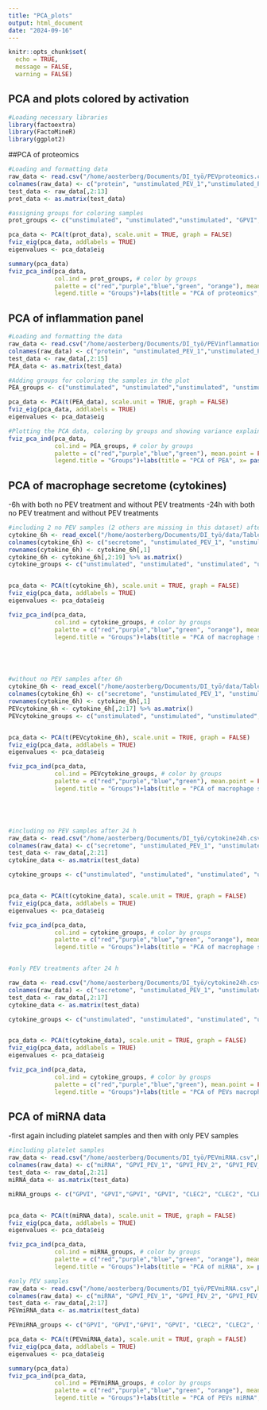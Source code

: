 ```yaml
---
title: "PCA_plots"
output: html_document
date: "2024-09-16"
---
```


```r
knitr::opts_chunk$set(
  echo = TRUE,
  message = FALSE,
  warning = FALSE)
```

## PCA and plots colored by activation

```r

#Loading necessary libraries 
library(factoextra)
library(FactoMineR)
library(ggplot2)

```

##PCA of proteomics 

```r

#Loading and formatting data
raw_data <- read.csv("/home/aosterberg/Documents/DI_työ/PEVproteomics.csv",header = TRUE, dec = ",")
colnames(raw_data) <- c("protein", "unstimulated_PEV_1","unstimulated_PEV_2","unstimulated_PEV_3","GPVI_PEV_1", "GPVI_PEV_2", "GPVI_PEV_3", "CLEC2_PEV_1","CLEC2_PEV_2","CLEC2_PEV_3","TC_PEV_1","TC_PEV_2","TC_PEV_3")
test_data <- raw_data[,2:13]
prot_data <- as.matrix(test_data)

#assigning groups for coloring samples 
prot_groups <- c("unstimulated", "unstimulated","unstimulated", "GPVI", "GPVI","GPVI", "CLEC2", "CLEC2", "CLEC2","TC","TC","TC")

pca_data <- PCA(t(prot_data), scale.unit = TRUE, graph = FALSE)
fviz_eig(pca_data, addlabels = TRUE)
eigenvalues <- pca_data$eig

summary(pca_data)
fviz_pca_ind(pca_data,
             col.ind = prot_groups, # color by groups
             palette = c("red","purple","blue","green", "orange"), mean.point = FALSE, repel = TRUE,
             legend.title = "Groups")+labs(title = "PCA of proteomics", x= paste0("PC1 (",round(eigenvalues[1,2],2),"%)"), y= paste0("PC2 (",round(eigenvalues[2,2],2),"%)")) + theme_minimal()

```
## PCA of inflammation panel 

```r

#Loading and formatting the data 
raw_data <- read.csv("/home/aosterberg/Documents/DI_työ/PEVinflammationpanel.csv",header = TRUE)
colnames(raw_data) <- c("protein", "unstimulated_PEV_1","unstimulated_PEV_2","unstimulated_PEV_3", "unstimulated_PEV_4", "GPVI_PEV_1", "GPVI_PEV_2", "GPVI_PEV_3", "GPVI_PEV_4", "CLEC2_PEV_1","CLEC2_PEV_2","CLEC2_PEV_3","TC_PEV_1","TC_PEV_2","TC_PEV_3")
test_data <- raw_data[,2:15] 
PEA_data <- as.matrix(test_data)

#Adding groups for coloring the samples in the plot 
PEA_groups <- c("unstimulated", "unstimulated","unstimulated", "unstimulated", "GPVI", "GPVI", "GPVI", "GPVI", "CLEC2", "CLEC2", "CLEC2", "TC", "TC","TC")

pca_data <- PCA(t(PEA_data), scale.unit = TRUE, graph = FALSE)
fviz_eig(pca_data, addlabels = TRUE)
eigenvalues <- pca_data$eig 

#Plotting the PCA data, coloring by groups and showing variance explained by each principal component
fviz_pca_ind(pca_data,
             col.ind = PEA_groups, # color by groups
             palette = c("red","purple","blue","green"), mean.point = FALSE, repel = TRUE,
             legend.title = "Groups")+labs(title = "PCA of PEA", x= paste0("PC1 (",round(eigenvalues[1,2],2),"%)"), y= paste0("PC2 (",round(eigenvalues[2,2],2),"%)")) + theme_minimal()

```
## PCA of macrophage secretome (cytokines) 
-6h with both no PEV treatment and without PEV treatments
-24h with both no PEV treatment and without PEV treatments


```r
#including 2 no PEV samples (2 others are missing in this dataset) after 6h
cytokine_6h <- read_excel("/home/aosterberg/Documents/DI_työ/data/TableS2.xlsx", sheet = 2) %>% as.data.frame()
colnames(cytokine_6h) <- c("secretome", "unstimulated_PEV_1", "unstimulated_PEV_2", "unstimulated_PEV_3", "unstimulated_PEV_4","GPVI_PEV_1", "GPVI_PEV_2", "GPVI_PEV_3", "GPVI_PEV_4", "CLEC2_PEV_1","CLEC2_PEV_2","CLEC2_PEV_3", "CLEC2_PEV_4", "TC_PEV_1","TC_PEV_2","TC_PEV_3", "TC_PEV_4", "no_PEV_1","no_PEV_2","no_PEV_3","no_PEV_4")
rownames(cytokine_6h) <- cytokine_6h[,1]
cytokine_6h <- cytokine_6h[,2:19] %>% as.matrix()
cytokine_groups <- c("unstimulated", "unstimulated", "unstimulated", "unstimulated", "GPVI", "GPVI","GPVI", "GPVI", "CLEC2", "CLEC2", "CLEC2", "CLEC2","TC","TC","TC","TC", "no_PEV", "no_PEV")


pca_data <- PCA(t(cytokine_6h), scale.unit = TRUE, graph = FALSE)
fviz_eig(pca_data, addlabels = TRUE)
eigenvalues <- pca_data$eig

fviz_pca_ind(pca_data,
             col.ind = cytokine_groups, # color by groups
             palette = c("red","purple","blue","green", "orange"), mean.point = FALSE, repel = TRUE,
             legend.title = "Groups")+labs(title = "PCA of macrophage secretome after 6h", x= paste0("PC1 (",round(eigenvalues[1,2],2),"%)"), y= paste0("PC2 (",round(eigenvalues[2,2],2),"%)")) + theme_minimal()





#without no PEV samples after 6h 
cytokine_6h <- read_excel("/home/aosterberg/Documents/DI_työ/data/TableS2.xlsx", sheet = 2) %>% as.data.frame()
colnames(cytokine_6h) <- c("secretome", "unstimulated_PEV_1", "unstimulated_PEV_2", "unstimulated_PEV_3", "unstimulated_PEV_4","GPVI_PEV_1", "GPVI_PEV_2", "GPVI_PEV_3", "GPVI_PEV_4", "CLEC2_PEV_1","CLEC2_PEV_2","CLEC2_PEV_3", "CLEC2_PEV_4", "TC_PEV_1","TC_PEV_2","TC_PEV_3", "TC_PEV_4", "no_PEV_1","no_PEV_2","no_PEV_3","no_PEV_4")
rownames(cytokine_6h) <- cytokine_6h[,1]
PEVcytokine_6h <- cytokine_6h[,2:17] %>% as.matrix()
PEVcytokine_groups <- c("unstimulated", "unstimulated", "unstimulated", "unstimulated", "GPVI", "GPVI","GPVI", "GPVI", "CLEC2", "CLEC2", "CLEC2", "CLEC2","TC","TC","TC","TC")


pca_data <- PCA(t(PEVcytokine_6h), scale.unit = TRUE, graph = FALSE)
fviz_eig(pca_data, addlabels = TRUE)
eigenvalues <- pca_data$eig

fviz_pca_ind(pca_data,
             col.ind = PEVcytokine_groups, # color by groups
             palette = c("red","purple","blue","green"), mean.point = FALSE, repel = TRUE,
             legend.title = "Groups")+labs(title = "PCA of macrophage secretome of PEV samples after 6h", x= paste0("PC1 (",round(eigenvalues[1,2],2),"%)"), y= paste0("PC2 (",round(eigenvalues[2,2],2),"%)")) + theme_minimal()





#including no PEV samples after 24 h 
raw_data <- read.csv("/home/aosterberg/Documents/DI_työ/cytokine24h.csv",header = TRUE)
colnames(raw_data) <- c("secretome", "unstimulated_PEV_1", "unstimulated_PEV_2", "unstimulated_PEV_3", "unstimulated_PEV_4","GPVI_PEV_1", "GPVI_PEV_2", "GPVI_PEV_3", "GPVI_PEV_4", "CLEC2_PEV_1","CLEC2_PEV_2","CLEC2_PEV_3", "CLEC2_PEV_4", "TC_PEV_1","TC_PEV_2","TC_PEV_3", "TC_PEV_4", "no_PEV_1","no_PEV_2","no_PEV_3","no_PEV_4")
test_data <- raw_data[,2:21]
cytokine_data <- as.matrix(test_data)

cytokine_groups <- c("unstimulated", "unstimulated", "unstimulated", "unstimulated", "GPVI", "GPVI","GPVI", "GPVI", "CLEC2", "CLEC2", "CLEC2", "CLEC2","TC","TC","TC","TC", "no_PEV", "no_PEV", "no_PEV", "no_PEV")


pca_data <- PCA(t(cytokine_data), scale.unit = TRUE, graph = FALSE)
fviz_eig(pca_data, addlabels = TRUE)
eigenvalues <- pca_data$eig

fviz_pca_ind(pca_data,
             col.ind = cytokine_groups, # color by groups
             palette = c("red","purple","blue","green", "orange"), mean.point = FALSE, repel = TRUE,
             legend.title = "Groups")+labs(title = "PCA of macrophage secretome after 24 h", x= paste0("PC1 (",round(eigenvalues[1,2],2),"%)"), y= paste0("PC2 (",round(eigenvalues[2,2],2),"%)")) + theme_minimal()


#only PEV treatments after 24 h 

raw_data <- read.csv("/home/aosterberg/Documents/DI_työ/cytokine24h.csv",header = TRUE)
colnames(raw_data) <- c("secretome", "unstimulated_PEV_1", "unstimulated_PEV_2", "unstimulated_PEV_3", "unstimulated_PEV_4","GPVI_PEV_1", "GPVI_PEV_2", "GPVI_PEV_3", "GPVI_PEV_4", "CLEC2_PEV_1","CLEC2_PEV_2","CLEC2_PEV_3", "CLEC2_PEV_4", "TC_PEV_1","TC_PEV_2","TC_PEV_3", "TC_PEV_4")
test_data <- raw_data[,2:17]
cytokine_data <- as.matrix(test_data)

cytokine_groups <- c("unstimulated", "unstimulated", "unstimulated", "unstimulated", "GPVI", "GPVI","GPVI", "GPVI", "CLEC2", "CLEC2", "CLEC2", "CLEC2","TC","TC","TC","TC")


pca_data <- PCA(t(cytokine_data), scale.unit = TRUE, graph = FALSE)
fviz_eig(pca_data, addlabels = TRUE)
eigenvalues <- pca_data$eig

fviz_pca_ind(pca_data,
             col.ind = cytokine_groups, # color by groups
             palette = c("red","purple","blue","green"), mean.point = FALSE, repel = TRUE,
             legend.title = "Groups")+labs(title = "PCA of PEVs macrophage secretome after 24 h", x= paste0("PC1 (",round(eigenvalues[1,2],2),"%)"), y= paste0("PC2 (",round(eigenvalues[2,2],2),"%)")) + theme_minimal()

```
## PCA of miRNA data
-first again including platelet samples and then with only PEV samples

```r
#including platelet samples 
raw_data <- read.csv("/home/aosterberg/Documents/DI_työ/PEVmiRNA.csv",header = TRUE)
colnames(raw_data) <- c("miRNA", "GPVI_PEV_1", "GPVI_PEV_2", "GPVI_PEV_3", "GPVI_PEV_4", "CLEC2_PEV_1","CLEC2_PEV_2","CLEC2_PEV_3", "CLEC2_PEV_4", "TC_PEV_1","TC_PEV_2","TC_PEV_3", "TC_PEV_4", "unstimulated_PEV_1","unstimulated_PEV_2","unstimulated_PEV_3","unstimulated_PEV_4", "Platelet_1", "Platelet_2", "Platelet_3", "Platelet_4")
test_data <- raw_data[,2:21]
miRNA_data <- as.matrix(test_data)

miRNA_groups <- c("GPVI", "GPVI","GPVI", "GPVI", "CLEC2", "CLEC2", "CLEC2", "CLEC2","TC","TC","TC","TC", "unstimulated", "unstimulated","unstimulated", "unstimulated","platelet", "platelet","platelet","platelet" )


pca_data <- PCA(t(miRNA_data), scale.unit = TRUE, graph = FALSE)
fviz_eig(pca_data, addlabels = TRUE)
eigenvalues <- pca_data$eig

fviz_pca_ind(pca_data,
             col.ind = miRNA_groups, # color by groups
             palette = c("red","purple","blue","green", "orange"), mean.point = FALSE, repel = TRUE,
             legend.title = "Groups")+labs(title = "PCA of miRNA", x= paste0("PC1 (",round(eigenvalues[1,2],2),"%)"), y= paste0("PC2 (",round(eigenvalues[2,2],2),"%)")) + theme_minimal()

#only PEV samples 
raw_data <- read.csv("/home/aosterberg/Documents/DI_työ/PEVmiRNA.csv",header = TRUE)
colnames(raw_data) <- c("miRNA", "GPVI_PEV_1", "GPVI_PEV_2", "GPVI_PEV_3", "GPVI_PEV_4", "CLEC2_PEV_1","CLEC2_PEV_2","CLEC2_PEV_3", "CLEC2_PEV_4", "TC_PEV_1","TC_PEV_2","TC_PEV_3", "TC_PEV_4", "unstimulated_PEV_1","unstimulated_PEV_2","unstimulated_PEV_3","unstimulated_PEV_4", "Platelet_1", "Platelet_2", "Platelet_3", "Platelet_4")
test_data <- raw_data[,2:17]
PEVmiRNA_data <- as.matrix(test_data)

PEVmiRNA_groups <- c("GPVI", "GPVI","GPVI", "GPVI", "CLEC2", "CLEC2", "CLEC2", "CLEC2","TC","TC","TC","TC", "unstimulated", "unstimulated","unstimulated", "unstimulated")

pca_data <- PCA(t(PEVmiRNA_data), scale.unit = TRUE, graph = FALSE)
fviz_eig(pca_data, addlabels = TRUE)
eigenvalues <- pca_data$eig

summary(pca_data)
fviz_pca_ind(pca_data,
             col.ind = PEVmiRNA_groups, # color by groups
             palette = c("red","purple","blue","green", "orange"), mean.point = FALSE, repel = TRUE,
             legend.title = "Groups")+labs(title = "PCA of PEVs miRNA", x= paste0("PC1 (",round(eigenvalues[1,2],2),"%)"), y= paste0("PC2 (",round(eigenvalues[2,2],2),"%)")) + theme_minimal()

```

